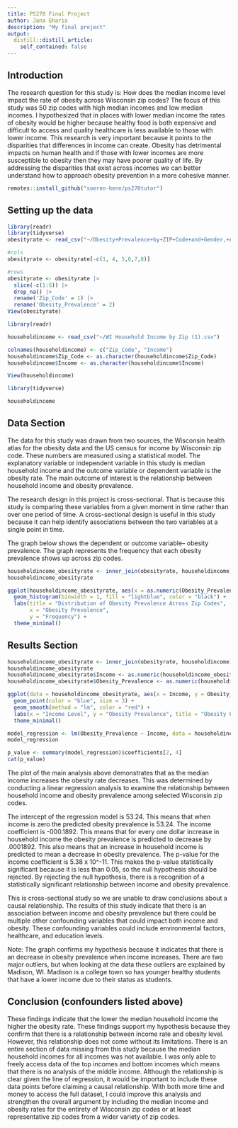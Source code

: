 ```yaml
---
title: PS270 Final Project
author: Jana Gharia
description: "My final project"
output:
  distill::distill_article:
    self_contained: false
---
```


## Introduction 
The research question for this study is: How does the median income level impact the rate of obesity across Wisconsin zip codes? The focus of this study was 50 zip codes with high median incomes and low median incomes. I hypothesized that in places with lower median income the rates of obesity would be higher because healthy food is both expensive and difficult to access and quality healthcare is less available to those with lower income. This research is very important because it points to the disparities that differences in income can create. Obesity has detrimental impacts on human health and if those with lower incomes are more susceptible to obesity then they may have poorer quality of life. By addressing the disparities that exist across incomes we can better understand how to approach obesity prevention in a more cohesive manner. 

```r
remotes::install_github("soeren-henn/ps270tutor")
```

## Setting up the data 

```r
library(readr)
library(tidyverse)
obesityrate <- read_csv("~/Obesity+Prevalence+by+ZIP+Code+and+Gender,+Adults+and+Children/Adults-Table 1.csv")

#cols
obesityrate <- obesityrate[-c(1, 4, 5,6,7,8)]

#rows
obesityrate <- obesityrate |>
  slice(-c(1:5)) |>
  drop_na() |>
  rename('Zip_Code' = 1) |>
  rename('Obesity_Prevalence' = 2)
View(obesityrate)
```

```r
library(readr)

householdincome <- read_csv("~/WI Household Income by Zip (1).csv")

colnames(householdincome) <- c("Zip_Code", "Income")
householdincome$Zip_Code <- as.character(householdincome$Zip_Code)
householdincome$Income <- as.character(householdincome$Income)

View(householdincome)
```

```r
library(tidyverse)
```

```r
householdincome 
```

## Data Section
The data for this study was drawn from two sources, the Wisconsin health atlas for the obesity data and the US census for income by Wisconsin zip code. These numbers are measured using a statistical model. The explanatory variable or independent variable in this study is median household income and the outcome variable or dependent variable is the obesity rate. The main outcome of interest is the relationship between household income and obesity prevalence.

The research design in this project is cross-sectional. That is because this study is comparing these variables from a given moment in time rather than over one period of time. A cross-sectional design is useful in this study because it can help identify associations between the two variables at a single point in time. 

The graph below shows the dependent or outcome variable-- obesity prevalence. The graph represents the frequency that each obesity prevalence shows up across zip codes. 

```r
householdincome_obesityrate <- inner_join(obesityrate, householdincome)
householdincome_obesityrate
```

```r
ggplot(householdincome_obesityrate, aes(x = as.numeric(Obesity_Prevalence))) +
  geom_histogram(binwidth = 1, fill = "lightblue", color = "black") + 
  labs(title = "Distribution of Obesity Prevalence Across Zip Codes",
       x = "Obesity Prevalence",
       y = "Frequency") +
  theme_minimal()
```

## Results Section
```r
householdincome_obesityrate <- inner_join(obesityrate, householdincome)
householdincome_obesityrate
householdincome_obesityrate$Income <- as.numeric(householdincome_obesityrate$Income)
householdincome_obesityrate$Obesity_Prevalence <- as.numeric(householdincome_obesityrate$Obesity_Prevalence)
```

```r
ggplot(data = householdincome_obesityrate, aes(x = Income, y = Obesity_Prevalence)) +
  geom_point(color = "blue", size = 3) + 
  geom_smooth(method = "lm", color = "red") + 
  labs(x = "Income Level", y = "Obesity Prevalence", title = "Obesity Prevalence vs Income Level") + 
  theme_minimal() 
```
```r
model_regression <- lm(Obesity_Prevalence ~ Income, data = householdincome_obesityrate)
model_regression

p_value <- summary(model_regression)$coefficients[2, 4]
cat(p_value)
```
The plot of the main analysis above demonstrates that as the median income increases the obesity rate decreases. This was determined by conducting a linear regression analysis to examine the relationship between household income and obesity prevalence among selected Wisconsin zip codes.  

The intercept of the regression model is 53.24. This means that when income is zero the predicted obesity prevalence is 53.24. The income coefficient is -000.1892. This means that for every one dollar increase in household income the obesity prevalence is predicted to decrease by .0001892. This also means that an increase in household income is predicted to mean a decrease in obesity prevalence. The p-value for the income coefficient is 5.38 x 10^-11. This makes the p-value statistically significant because it is less than 0.05, so the null hypothesis should be rejected. By rejecting the null hypothesis, there is a recognition of a statistically significant relationship between income and obesity prevalence. 

This is cross-sectional study so we are unable to draw conclusions about a causal relationship. The results of this study indicate that there is an association between income and obesity prevalence but there could be multiple other confounding variables that could impact both income and obesity. These confounding variables could include environmental factors, healthcare, and education levels. 

Note: The graph confirms my hypothesis because it indicates that there is an decrease in obesity prevalence when income increases. There are two major outliers, but when looking at the data these outliers are explained by Madison, WI. Madison is a college town so has younger healthy students that have a lower income due to their status as students. 

## Conclusion (confounders listed above)

These findings indicate that the lower the median household income the higher the obesity rate. These findings support my hypothesis because they confirm that there is a relationship between income rate and obesity level. However, this relationship does not come without its limitations. There is an entire section of data missing from this study because the median household incomes for all incomes was not available. I was only able to freely access data of the top incomes and bottom incomes which means that there is no analysis of the middle income. Although the relationship is clear given the line of regression, it would be important to include these data points before claiming a causal relationship. With both more time and money to access the full dataset, I could improve this analysis and strengthen the overall argument by including the median income and obesity rates for the entirety of Wisconsin zip codes or at least representative zip codes from a wider variety of zip codes. 


